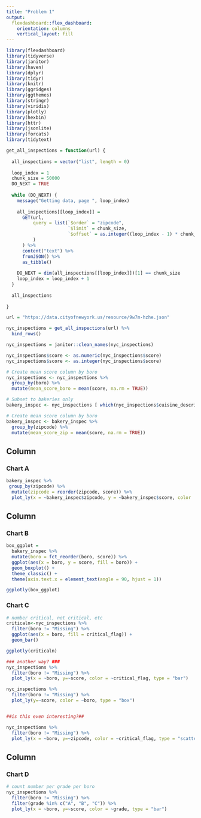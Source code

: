 ```yaml
---
title: "Problem 1"
output: 
  flexdashboard::flex_dashboard:
    orientation: columns
    vertical_layout: fill
---
```


```r
library(flexdashboard)
library(tidyverse)
library(janitor)
library(haven)
library(dplyr)
library(tidyr)
library(knitr)
library(ggridges)
library(ggthemes)
library(stringr)
library(viridis)
library(plotly)
library(hexbin)
library(httr)
library(jsonlite)
library(forcats)
library(tidytext)
```

```r
get_all_inspections = function(url) {
  
  all_inspections = vector("list", length = 0)
  
  loop_index = 1
  chunk_size = 50000
  DO_NEXT = TRUE
  
  while (DO_NEXT) {
    message("Getting data, page ", loop_index)
    
    all_inspections[[loop_index]] = 
      GET(url,
          query = list(`$order` = "zipcode",
                       `$limit` = chunk_size,
                       `$offset` = as.integer((loop_index - 1) * chunk_size)
          )
      ) %>%
      content("text") %>%
      fromJSON() %>%
      as_tibble()
    
    DO_NEXT = dim(all_inspections[[loop_index]])[1] == chunk_size
    loop_index = loop_index + 1
  }
  
  all_inspections
  
}

url = "https://data.cityofnewyork.us/resource/9w7m-hzhe.json"

nyc_inspections = get_all_inspections(url) %>%
  bind_rows()

nyc_inspections = janitor::clean_names(nyc_inspections)

nyc_inspections$score <- as.numeric(nyc_inspections$score)
nyc_inspections$score <- as.integer(nyc_inspections$score)

# Create mean score column by boro
nyc_inspections <- nyc_inspections %>%
  group_by(boro) %>%
  mutate(mean_score_boro = mean(score, na.rm = TRUE))

# Subset to bakeries only
bakery_inspec <- nyc_inspections [ which(nyc_inspections$cuisine_description == 'Bakery'), ]

# Create mean score column by boro
bakery_inspec <- bakery_inspec %>%
  group_by(zipcode) %>%
  mutate(mean_score_zip = mean(score, na.rm = TRUE))
```

Column {data-width=650}
-----------------------------------------------------------------------

### Chart A

```r
bakery_inspec %>%
 group_by(zipcode) %>%
  mutate(zipcode = reorder(zipcode, score)) %>% 
  plot_ly(x = ~bakery_inspec$zipcode, y = ~bakery_inspec$score, color  = bakery_inspec$zipcode, type = "bar")
```

Column {data-width=350}
-----------------------------------------------------------------------

### Chart B

```r
box_ggplot = 
  bakery_inspec %>%
  mutate(boro = fct_reorder(boro, score)) %>% 
  ggplot(aes(x = boro, y = score, fill = boro)) +
  geom_boxplot() +
  theme_classic() + 
  theme(axis.text.x = element_text(angle = 90, hjust = 1))

ggplotly(box_ggplot)
```

### Chart C

```r
# number critical, not critical, etc
criticaln<-nyc_inspections %>%
  filter(boro != "Missing") %>% 
  ggplot(aes(x = boro, fill = critical_flag)) + 
  geom_bar()

ggplotly(criticaln)

### another way? ###
nyc_inspections %>%
  filter(boro != "Missing") %>% 
  plot_ly(x = ~boro, y=~score, color = ~critical_flag, type = "bar")

nyc_inspections %>%
  filter(boro != "Missing") %>% 
  plot_ly(y=~score, color = ~boro, type = "box")


##is this even interesting?##

nyc_inspections %>%
  filter(boro != "Missing") %>% 
  plot_ly(x = ~boro, y=~zipcode, color = ~critical_flag, type = "scatter")

```

Column {data-width=350}
-----------------------------------------------------------------------

### Chart D

```r
# count number per grade per boro
nyc_inspections %>%
  filter(boro != "Missing") %>% 
  filter(grade %in% c("A", "B", "C")) %>%
  plot_ly(x = ~boro, y=~score, color = ~grade, type = "bar")
```

